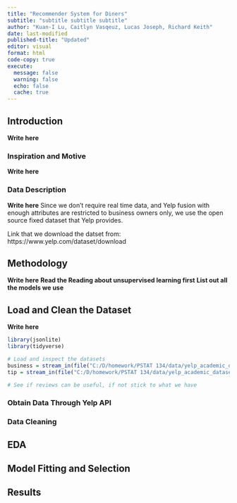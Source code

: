 ```yaml
---
title: "Recommender System for Diners"
subtitle: "subtitle subtitle subtitle"
author: "Kuan-I Lu, Caitlyn Vasqeuz, Lucas Joseph, Richard Keith"
date: last-modified
published-title: "Updated"
editor: visual
format: html
code-copy: true
execute:
  message: false
  warning: false
  echo: false
  cache: true
---
```


## Introduction 

**Write here**

### Inspiration and Motive

**Write here**

### Data Description

**Write here**
Since we don't require real time data, and Yelp fusion with enough attributes are restricted to business owners only, we use the open source fixed dataset that Yelp provides.

Link that we download the datset from: https://www.yelp.com/dataset/download

## Methodology

**Write here**
**Read the Reading about unsupervised learning first**
**List out all the models we use**

## Load and Clean the Dataset

**Write here**

```r
library(jsonlite)
library(tidyverse)

# Load and inspect the datasets
business = stream_in(file("C:/D/homework/PSTAT 134/data/yelp_academic_dataset_business.json"))
tip = stream_in(file("C:/D/homework/PSTAT 134/data/yelp_academic_dataset_tip.json"))

# See if reviews can be useful, if not stick to what we have

```


### Obtain Data Through Yelp API



### Data Cleaning











## EDA


## Model Fitting and Selection


##  Results







